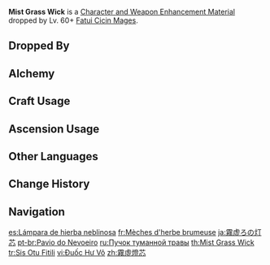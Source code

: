 {{Item Infobox
|id           = 112028
|image        = Item Mist Grass Lamp.png
|type         = Character and Weapon Enhancement Materials
|group        = Fatui Cicin Mage Materials
|group2       = Elite Enemy Drops
|invCategory  = Character Development Items
|quality      = 4
|description  = A rare bundle of Mist Grass that gives off a faint glow. Those who carry it invite both the Cicins and misfortune.
|source1      = Dropped by Lv. 60+ [[Fatui Cicin Mages]]
|source2      = [[Alchemy]]
}}
'''Mist Grass Wick''' is a [[Character and Weapon Enhancement Material]] dropped by Lv. 60+ [[Fatui Cicin Mages]].

==Dropped By==
{{Dropped By|level=60}}

==Alchemy==
{{Recipe
|type = Crafting
|Mist Grass = 3
|Mora = 125
|sort = Mist Grass;Mora
}}

==Craft Usage==
{{Craft Usage}}

==Ascension Usage==
{{Ascension Usage}}

==Other Languages==
{{Other Languages
|en      = Mist Grass Wick
|zhs     = 雾虚灯芯
|zhs_rm  = Wù Xū Dēngxīn
|zht     = 霧虛燈芯
|zht_rm  = Wù Xū Dēngxīn
|zh_tl   = Mist Wick
|ja      = 霧虚ろの灯芯
|ja_rm   = Kiri Utsuro no Toushin
|ja_tl   = Mist-Cavity Wick
|ko      = 안개 등심
|ko_rm   = Angae Deungsim
|ko_tl   = Mist Wick
|es      = Lámpara de hierba neblinosa
|es_tl   = Misty Grass Lamp
|fr      = Mèches d'herbe brumeuse
|fr_tl   = Misty Grass Wicks
|ru      = Пучок туманной травы
|ru_tl   = Bunch of Mist Grass
|th      = Mist Grass Wick
|vi      = Đuốc Hư Vô
|vi_tl   = 
|de      = Nebelgrasdocht
|de_tl   = Mist Grass Wick
|id      = Mist Grass Wick
|pt      = Pavio do Nevoeiro
|pt_tl   = 
|tr      = Sis Otu Fitili
|tr_tl   = Mist Grass Wick
|it      = Ciuffi d'erba nebulosa
|it_tl   = 
}}

==Change History==
{{Change History|1.0}}

==Navigation==
{{Development Item Navbox|Character and Weapon Enhancement Materials}}

[[es:Lámpara de hierba neblinosa]]
[[fr:Mèches d'herbe brumeuse]]
[[ja:霧虚ろの灯芯]]
[[pt-br:Pavio do Nevoeiro]]
[[ru:Пучок туманной травы]]
[[th:Mist Grass Wick]]
[[tr:Sis Otu Fitili]]
[[vi:Đuốc Hư Vô]]
[[zh:霧虛燈芯]]